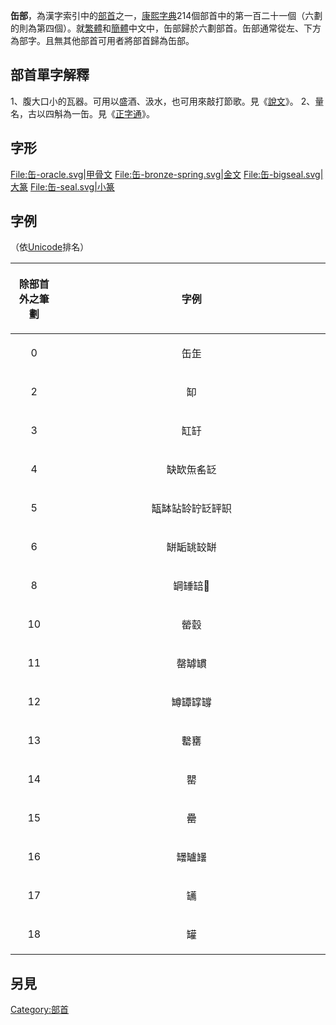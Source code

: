 {{Kangxi Radical Infobox|121|uni=7F36
|meaning=[[罐子|罐子]]
|prev=糸
|next=网
|pny= fǒu
|bopo= ㄈㄡˇ
|wade= fou3
|jyutping= fau2
|yale= fau2
|hi= フー fū<br/>ほとぎ hotogi
|kanji= 缶偏 hotogihen
|hang= 장군 janggun
|hanja= 부 bu
}}

'''缶部'''，為漢字索引中的[[部首|部首]]之一，[[康熙字典|康熙字典]]214個部首中的第一百二十一個（六劃的則為第四個）。就[[繁體|繁體]]和[[簡體|簡體]]中文中，缶部歸於六劃部首。缶部通常從左、下方為部字。且無其他部首可用者將部首歸為缶部。

== 部首單字解釋 ==
1、腹大口小的瓦器。可用以盛酒、汲水，也可用來敲打節歌。見《[[說文|說文]]》。
2、量名，古以四斛為一缶。見《[[正字通|正字通]]》。

== 字形 ==
<gallery>
File:缶-oracle.svg|甲骨文
File:缶-bronze-spring.svg|金文
File:缶-bigseal.svg|大篆
File:缶-seal.svg|小篆
</gallery>

==字例==
（依[[Unicode|Unicode]]排名）
{| class="wikitable"
! align="center"width="15%"| 除部首外之筆劃
! align="center"width="85%"| 字例
|----
|  0 || 缶𦈢
|----
|  2 || 缷
|----
|  3 || 缸䍂
|----
|  4 || 缺缼缹䍃䍇
|----
|  5 || 缻缽䍄䍅䍆䍇䍈䍉
|----
|  6 || 缾缿罀䍊缾
|----
|  8 || 罁䍋䍌𦈽
|----
| 10 || 罃䍍
|----
| 11 || 罄罅罆
|----
| 12 || 罇罈罉𦉘
|----
| 13 || 罊罋
|----
| 14 || 罌
|----
| 15 || 罍
|----
| 16 || 罎罏𦉡
|----
| 17 || 䍎
|----
| 18 || 罐
|}

==另見==
{{wiktionary|缶}}

{{康熙部首}}
{{简体中文部首}}

[[Category:部首|Category:部首]]